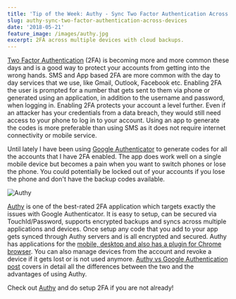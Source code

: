 ```yaml
---
title: 'Tip of the Week: Authy - Sync Two Factor Authentication Across Devices'
slug: authy-sync-two-factor-authentication-across-devices
date: '2018-05-21'
feature_image: /images/authy.jpg
excerpt: 2FA across multiple devices with cloud backups.
---
```

[Two Factor Authentication](https://en.wikipedia.org/wiki/Multi-factor_authentication) (2FA) is becoming more and more common these days and is a good way to protect your accounts from getting into the wrong hands. SMS and App based 2FA are more common with the day to day services that we use, like Gmail, Outlook, Facebook etc. Enabling 2FA the user is prompted for a number that gets sent to them via phone or generated using an application, in addition to the username and password, when logging in. Enabling 2FA protects your account a level further. Even if an attacker has your credentials from a data breach, they would still need access to your phone to log in to your account. Using an app to generate the codes is more preferable than using SMS as it does not require internet connectivity or mobile service.

Until lately I have been using [Google Authenticator](https://support.google.com/accounts/answer/1066447?hl=en&ref_topic=2954345) to generate codes for all the accounts that I have 2FA enabled. The app does work well on a single mobile device but becomes a pain when you want to switch phones or lose the phone. You could potentially be locked out of your accounts if you lose the phone and don't have the backup codes available.

![Authy](/images/authy_preview.png)

[Authy](https://authy.com/features/) is one of the best-rated 2FA application which targets exactly the issues with Google Authenticator. It is easy to setup, can be secured via TouchId/Password, supports encrypted backups and syncs across multiple applications and devices. Once setup any code that you add to your app gets synced through Authy servers and is all encrypted and secured. Authy has applications for the [mobile, desktop and also has a plugin for Chrome browser](https://authy.com/download/). You can also manage devices from the account and revoke a device if it gets lost or is not used anymore. [Authy vs Google Authentication post](https://authy.com/blog/authy-vs-google-authenticator/) covers in detail all the differences between the two and the advantages of using Authy.

Check out [Authy](https://authy.com/features/) and do setup 2FA if you are not already!
